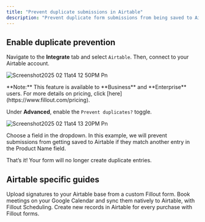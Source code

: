 ```yaml
---
title: "Prevent duplicate submissions in Airtable"
description: "Prevent duplicate form submissions from being saved to Airtable using Fillout."
---
```


## Enable duplicate prevention

Navigate to the **Integrate** tab and select `Airtable`. Then, connect to your Airtable account.

![Screenshot2025 02 11at4 12 50PM Pn](/images/Screenshot2025-02-11at4.12.50PM.png)

<Note>
  **Note:** This feature is available to **Business** and **Enterprise** users. For more details on pricing, click [here](https://www.fillout.com/pricing).
</Note>

Under **Advanced**, enable the `Prevent duplicates?` toggle.

![Screenshot2025 02 11at4 13 20PM Pn](/images/Screenshot2025-02-11at4.13.20PM.png)

Choose a field in the dropdown. In this example, we will prevent submissions from getting saved to Airtable if they match another entry in the Product Name field.

That’s it\! Your form will no longer create duplicate entries.

## Airtable specific guides

<CardGroup cols={3}>
  <Card title="Add signatures to Airtable" icon="signature" iconType="regular" color="#FFC738">
    Upload signatures to your Airtable base from a custom Fillout form.
  </Card>
  <Card title="Airtable Scheduling" icon="calendar-arrow-up" iconType="regular" color="#FFC738">
    Book meetings on your Google Calendar and sync them natively to Airtable, with Fillout Scheduling.
  </Card>
  <Card title="Collect payments with Stripe and Airtable" icon="file-invoice-dollar" iconType="regular" color="#FFC738">
    Create new records in Airtable for every purchase with Fillout forms.
  </Card>
</CardGroup>